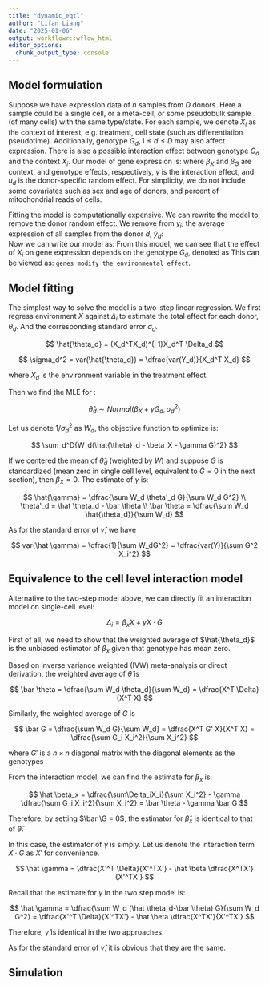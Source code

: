 ```yaml
---
title: "dynamic_eqtl"
author: "Lifan Liang"
date: "2025-01-06"
output: workflowr::wflow_html
editor_options:
  chunk_output_type: console
---
```


## Model formulation

Suppose we have expression data of $n$ samples from $D$ donors. Here a sample could be a single cell, or a meta-cell, or some pseudobulk sample (of many cells) with the same type/state. For each sample, we denote $X_i$ as the context of interest, e.g. treatment, cell state (such as differentiation pseudotime). Additionally, genotype $G_d, 1 \leq d \leq D$ may also affect expression. There is also a possible interaction effect between genotype $G_d$ and the context $X_i$. Our model of gene expression is: 
\begin{equation}
    y_i = \mu + \beta_X X_i + \beta_G G_d + \gamma X_i \cdot G_d + u_d + \epsilon_i,
\end{equation}
where $\beta_X$ and $\beta_G$ are context, and genotype effects, respectively, $\gamma$ is the interaction effect, and $u_d$ is the donor-specific random effect. For simplicity, we do not include some covariates such as sex and age of donors, and percent of mitochondrial reads of cells. 

Fitting the model is computationally expensive. We can rewrite the model to remove the donor random effect. We remove from $y_i$, the average expression of all samples from the donor $d$, $\bar{y}_d$:  
\begin{equation}
    \Delta_i = y_i - \bar{y}_d. 
\end{equation}
Now we can write our model as: 
\begin{equation}
    \Delta_i = \beta_X X_i + \gamma X_i G_d + \epsilon_i = X_i (\beta_X + \gamma G_d) + \epsilon_i. 
\end{equation}
From this model, we can see that the effect of $X_i$ on gene expression depends on the genotype $G_d$, denoted as
\begin{equation}
    \theta_d = \beta_X + \gamma G_d
\end{equation}
This can be viewed as: ``genes modify the environmental effect``. 


## Model fitting

The simplest way to solve the model is a two-step linear regression. We first regress environment $X$ against $\Delta_i$ to estimate the total effect for each donor, $\theta_d$. And the corresponding standard error $\sigma_d$. 

$$
\hat{\theta_d} = (X_d^TX_d)^{-1}X_d^T \Delta_d 
$$

$$
\sigma_d^2 = var(\hat{\theta_d}) = \dfrac{var(Y_d)}{X_d^T X_d}
$$

where $X_d$ is the environment variable in the treatment effect.

Then we find the MLE for \gamma:

$$
\hat{\theta}_d \sim Normal(\beta_X + \gamma G_d, \sigma_d^2)
$$

Let us denote $1/\sigma_d^2$ as $W_d$, the objective function to optimize is:

$$
\sum_d^D{W_d(\hat{\theta}_d - \beta_X - \gamma G)^2}
$$

If we centered the mean of $\hat{\theta}_d$ (weighted by $W$) and suppose $G$ is standardized (mean zero in single cell level, equivalent to $\bar G=0$ in the next section), then $\beta_X=0$. The estimate of $\gamma$ is:

$$
\hat{\gamma} = \dfrac{\sum W_d \theta'_d G}{\sum W_d G^2}
\\
\theta'_d = \hat \theta_d - \bar \theta
\\
\bar \theta = \dfrac{\sum W_d \hat{\theta_d}}{\sum W_d}
$$

As for the standard error of $\hat \gamma$, we have

$$
var(\hat \gamma) = \dfrac{1}{\sum W_dG^2} = \dfrac{var(Y)}{\sum G^2 X_i^2}
$$




## Equivalence to the cell level interaction model

Alternative to the two-step model above, we can directly fit an interaction model on single-cell level:

$$
\Delta_i = \beta_x X + \gamma X\cdot G
$$

First of all, we need to show that the weighted average of $\hat{\theta_d}$ is the unbiased estimator of $\beta_x$ given that genotype has mean zero. 

Based on inverse variance weighted (IVW) meta-analysis or direct derivation, the weighted average of $\hat{\theta}$ is

$$
\bar \theta = \dfrac{\sum W_d \theta_d}{\sum W_d} = \dfrac{X^T \Delta}{X^T X}
$$

Similarly, the weighted average of $G$ is

$$
\bar G = \dfrac{\sum W_d G}{\sum W_d} = \dfrac{X^T G' X}{X^T X} = \dfrac{\sum G_i X_i^2}{\sum X_i^2}
$$

where $G'$ is a $n\times n$ diagonal matrix with the diagonal elements as the genotypes

From the interaction model, we can find the estimate for $\beta_x$ is:

$$
\hat \beta_x = \dfrac{\sum\Delta_iX_i}{\sum X_i^2} - \gamma \dfrac{\sum G_i X_i^2}{\sum X_i^2} = \bar \theta - \gamma \bar G
$$

Therefore, by setting $\bar \G = 0$, the estimator for $\hat \beta_x$ is identical to that of $\bar \theta$. 

In this case, the estimator of $\gamma$ is simply. Let us denote the interaction term $X\cdot G$ as $X'$ for convenience.

$$
\hat \gamma = \dfrac{X'^T \Delta}{X'^TX'} - \hat \beta \dfrac{X^TX'}{X'^TX'}
$$

Recall that the estimate for $\gamma$ in the two step model is:

$$
\hat \gamma = \dfrac{\sum W_d (\hat \theta_d-\bar \theta) G}{\sum W_d G^2} = \dfrac{X'^T \Delta}{X'^TX'} - \hat \beta \dfrac{X^TX'}{X'^TX'}
$$

Therefore, $\hat \gamma$ is identical in the two approaches.

As for the standard error of $\hat \gamma$, it is obvious that they are the same.

## Simulation





